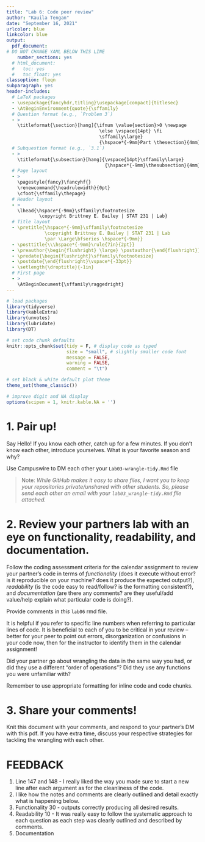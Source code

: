 ```yaml
---
title: "Lab 6: Code peer review"
author: "Kauila Tengan"
date: "September 16, 2021"
urlcolor: blue
linkcolor: blue
output:
  pdf_document:
# DO NOT CHANGE YAML BELOW THIS LINE    
    number_sections: yes
  # html_document:
  #   toc: yes
  #   toc_float: yes
classoption: fleqn
subparagraph: yes
header-includes:
  # LaTeX packages
  - \usepackage{fancyhdr,titling}\usepackage[compact]{titlesec}
  - \AtBeginEnvironment{quote}{\sffamily}
  # Question format (e.g., `Problem 3`)
  - > 
    \titleformat{\section}[hang]{\ifnum \value{section}>0 \newpage
                                  \else \vspace{14pt} \fi
                                  \sffamily\large}
                                  {\hspace*{-9mm}Part \thesection}{4mm}{}[]
  # Subquestion format (e.g., `3.1`)
  - >
    \titleformat{\subsection}[hang]{\vspace{14pt}\sffamily\large}
                                    {\hspace*{-9mm}\thesubsection}{4mm}{}[\vspace*{11pt}]
  # Page layout
  - >
    \pagestyle{fancy}\fancyhf{}
    \renewcommand{\headrulewidth}{0pt}
    \cfoot{\sffamily\thepage}
  # Header layout
  - >
    \lhead{\hspace*{-9mm}\sffamily\footnotesize 
            \copyright Brittney E. Bailey | STAT 231 | Lab}
  # Title layout
  - \pretitle{\hspace*{-9mm}\sffamily\footnotesize
              \copyright Brittney E. Bailey | STAT 231 | Lab
              \par \Large\bfseries \hspace*{-9mm}}
  - \posttitle{\\\hspace*{-9mm}\rule{7in}{2pt}}
  - \preauthor{\begin{flushright} \large} \postauthor{\end{flushright}}
  - \predate{\begin{flushright}\sffamily\footnotesize}
  - \postdate{\end{flushright}\vspace*{-33pt}}
  - \setlength{\droptitle}{-1in}
  # First page
  - >
    \AtBeginDocument{\sffamily\raggedright}
---
```


```r
# load packages
library(tidyverse)
library(kableExtra)
library(unvotes)
library(lubridate)
library(DT)

# set code chunk defaults
knitr::opts_chunk$set(tidy = F, # display code as typed
                      size = "small", # slightly smaller code font
                      message = FALSE,
                      warning = FALSE,
                      comment = "\t") 

# set black & white default plot theme
theme_set(theme_classic()) 

# improve digit and NA display 
options(scipen = 1, knitr.kable.NA = '')
```

# **1. Pair up!** {-}
Say Hello!  If you know each other, catch up for a few minutes.  If you don’t know each other, introduce yourselves.  What is your favorite season and why?

Use Campuswire to DM each other your `Lab03-wrangle-tidy.Rmd` file

> Note: *While GitHub makes it easy to share files, I want you to keep your repositories private/unshared with other students.  So, please send each other an email with your `lab03_wrangle-tidy.Rmd` file attached.*

# **2. Review your partners lab with an eye on functionality, readability, and documentation.** {-}

Follow the coding assessment criteria for the calendar assignment to review your partner’s code in terms of *functionality* (does it execute without error? is it reproducible on your machine? does it produce the expected output?), *readability* (is the code easy to read/follow? is the formatting consistent?), and *documentation* (are there any comments?  are they useful/add value/help explain what particular code is doing?). 

Provide comments in *this* `lab06` rmd file. 

It is helpful if you refer to specific line numbers when referring to particular lines of code. It is beneficial to each of you to be critical in your review -- better for your peer to point out errors, disorganization or confusions in your code now, then for the instructor to identify them in the calendar assignment! 

Did your partner go about wrangling the data in the same way you had, or did they use a different "order of operations"?  Did they use any functions you were unfamiliar with? 

Remember to use appropriate formatting for inline code and code chunks.

# **3. Share your comments!** {-}

Knit this document with your comments, and respond to your partner’s DM with this pdf. If you have extra time, discuss your respective strategies for tackling the wrangling with each other.
\normalfont\clearpage

# **FEEDBACK** {-}
<!-- begin your feedback below -->

1. Line 147 and 148 - I really liked the way you made sure to start a new line after each argument as for the cleanliness of the code.
2. I like how the notes and comments are clearly outlined and detail exactly what is happening below.
3. Functionality 30 - outputs correctly producing all desired results. 
4. Readability 10 - It was really easy to follow the systematic approach to each question as each step was clearly outlined and described by comments. 
5. Documentation



